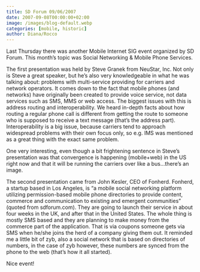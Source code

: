 ```yaml
---
title: SD Forum 09/06/2007
date: 2007-09-08T00:00:00+02:00
image: /images/blog-default.webp
categories: [mobile, historic]
author: Diana/Rocco
---
```


<div class="entry-content">
Last Thursday there was another Mobile Internet SIG event organized by SD Forum. This month’s topic was <span class="appTitle1">Social Networking &amp; Mobile Phone Services.  </span>



The first presentation was held by Steve Granek from NeuStar, Inc. Not only is Steve a great speaker, but he’s also very knowledgeable in what he was talking about: problems with multi-service providing for carriers and network operators. It comes down to the fact that mobile phones (and networks) have originally been created to provide voice service, not data services such as SMS, MMS or web access. The biggest issues with this is address routing and interoperability. We heard in-depth facts about how routing a regular phone call is different from getting the route to someone who is supposed to receive a text message (that’s the address part). Interoperability is a big issue, because carriers tend to approach widespread problems with their own focus only, so e.g. IMS was mentioned as a great thing with the exact same problem.

One very interesting, even though a bit frightening sentence in Steve’s presentation was that convergence is happening (mobile+web) in the US right now and that it will be running the carriers over like a bus...there’s an image.



The second presentation came from John Kesler, CEO of Fonherd. <span class="appOutput">Fonherd, a startup based in Los Angeles, is “a mobile social networking platform utilizing permission-based mobile phone directories to provide content, commerce and communication to existing and emergent communities” (quoted from </span>sdforum.com)<span class="appOutput">. They are going to launch their service in about four weeks in the UK, and after that in the United States. The whole thing is mostly SMS based and they are planning to make money from the commerce part of the application. That is via coupons someone gets via SMS when he/she joins the herd of a company giving them out. It reminded me a little bit of zyb, also a social network that is based on directories of numbers, in the case of zyb however, these numbers are synced from the phone to the web (that’s how it all started).</span>



Nice event!
</div>

